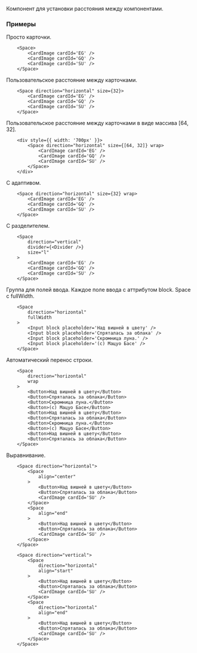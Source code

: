 

Компонент для установки расстояния между компонентами.

### Примеры

Просто карточки.

```tsx live
    <Space>
        <CardImage cardId='EG' />
        <CardImage cardId='GQ' />
        <CardImage cardId='SU' />
    </Space>
```

Пользовательское расстояние между карточками.

```tsx live
    <Space direction="horizontal" size={32}>
        <CardImage cardId='EG' />
        <CardImage cardId='GQ' />
        <CardImage cardId='SU' />
    </Space>
```

Пользовательское расстояние между карточками в виде массива [64, 32].

```tsx live
    <div style={{ width: '700px' }}>
        <Space direction="horizontal" size={[64, 32]} wrap>
            <CardImage cardId='EG' />
            <CardImage cardId='GQ' />
            <CardImage cardId='SU' />
        </Space>
    </div>
```

С адаптивом.

```tsx live
    <Space direction="horizontal" size={32} wrap>
        <CardImage cardId='EG' />
        <CardImage cardId='GQ' />
        <CardImage cardId='SU' />
    </Space>
```

С разделителем.

```tsx live
    <Space
        direction="vertical"
        divider={<Divider />}
        size="l"
    >
        <CardImage cardId='EG' />
        <CardImage cardId='GQ' />
        <CardImage cardId='SU' />
    </Space>
```

Группа для полей ввода. Каждое поле ввода с аттрибутом block. Space c fullWidth.

```tsx live
    <Space
        direction="horizontal"
        fullWidth
    >
        <Input block placeholder='Над вишней в цвету' />
        <Input block placeholder='Спряталась за облака' />
        <Input block placeholder='Скромница луна.' />
        <Input block placeholder='(с) Мацуо Басе' />
    </Space>
```

Автоматический перенос строки.

```tsx live
    <Space
        direction="horizontal"
        wrap
    >
        <Button>Над вишней в цвету</Button>
        <Button>Спряталась за облака</Button>
        <Button>Скромница луна.</Button>
        <Button>(с) Мацуо Басе</Button>
        <Button>Над вишней в цвету</Button>
        <Button>Спряталась за облака</Button>
        <Button>Скромница луна.</Button>
        <Button>(с) Мацуо Басе</Button>
        <Button>Над вишней в цвету</Button>
        <Button>Спряталась за облака</Button>
    </Space>
```

Выравнивание.

```tsx live
    <Space direction="horizontal">
        <Space
            align="center"
        >
            <Button>Над вишней в цвету</Button>
            <Button>Спряталась за облака</Button>
            <CardImage cardId='SU' />
        </Space>
        <Space
            align="end"
        >
            <Button>Над вишней в цвету</Button>
            <Button>Спряталась за облака</Button>
            <CardImage cardId='SU' />
        </Space>
    </Space>
```

```tsx live
    <Space direction="vertical">
        <Space
            direction="horizontal"
            align="start"
        >
            <Button>Над вишней в цвету</Button>
            <Button>Спряталась за облака</Button>
            <CardImage cardId='SU' />
        </Space>
        <Space
            direction="horizontal"
            align="end"
        >
            <Button>Над вишней в цвету</Button>
            <Button>Спряталась за облака</Button>
            <CardImage cardId='SU' />
        </Space>
    </Space>
```
